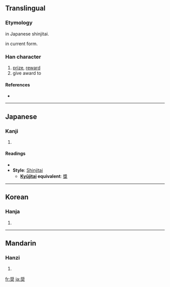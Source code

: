 {{also|奬}}
==Translingual==
{{ja-forms|奨|[[奖]]|[[獎]]}}

===Etymology===
{{Han simp|獎|f=將|t=将|f2=犬|t2=大}} in Japanese shinjitai.

{{Han compound|大|将|ls=psc|c1=s|c2=p}} in current form.

===Han character===
{{Han char|rn=37|rad=大|as=10|sn=13|four=|canj=中戈大 (LIK)|ids=⿱[[将]][[大]]}}

# [[prize]], [[reward]]
# give award to

====References====
* {{Han ref|kx=0253.211|dkj=05990|dj=0515.180|hdz=10547.040|uh=5968|ud=22888}}

----

==Japanese==

===Kanji===
{{ja-kanji|grade=c|rs=大10}}

# {{defn|Japanese}}

====Readings====
* {{ja-readings|on=[[しょう]] (shō), [[そう]] (sō)|kun=[[すすめる]] (susumeru)}}
* '''Style''': [[shinjitai|Shinjitai]]
** '''[[Kyūjitai|Kyūjitai]] equivalent''': [[獎]]

----

==Korean==

===Hanja===
{{ko-hanja|hangeul=[[장]]|rv=jang|mr=chang}}

# {{defn|Korean|sort=大10}}

----

==Mandarin==

===Hanzi===
{{cmn-hanzi|pin=[[jiǎng]] ([[jiang3]]), [[rǔ]] ([[ru3]])|wg=chiang<sup>3</sup>, ju<sup>3</sup>}}

# {{defn|Mandarin|sort=大10}}

[[fr:奨]]
[[ja:奨]]